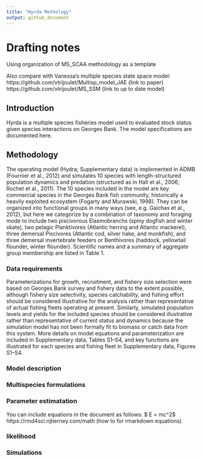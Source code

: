 ```yaml
---
title: "Hyrda Methology"
output: github_document
---
```


# Drafting notes
Using organization of MS_SCAA methodology as a template

Also compare with Vanessa’s multiple species state space model: 
https://github.com/vtrijoulet/Multisp_model_JAE (link to paper)
https://github.com/vtrijoulet/MS_SSM (link to up to date model)

## Introduction

Hyrda is a multiple species fisheries model used to evaluated stock status given species interactions on Georges Bank. The model specifications are documented here.

## Methodology
The operating model (Hydra; Supplementary data) is implemented in ADMB (Fournier et al., 2012) and simulates 10 species with length-structured population dynamics and predation (structured as in Hall et al., 2006; Rochet et al., 2011). The 10 species included in the model are key commercial species in the Georges Bank fish community, historically a heavily exploited ecosystem (Fogarty and Murawski, 1998). They can be organized into functional groups in many ways (see, e.g. Gaichas et al., 2012), but here we categorize by a combination of taxonomy and foraging mode to include two piscivorous Elasmobranchs (spiny dogfish and winter skate), two pelagic Planktivores (Atlantic herring and Atlantic mackerel), three demersal Piscivores (Atlantic cod, silver hake, and monkfish), and three demersal invertebrate feeders or Benthivores (haddock, yellowtail flounder, winter flounder). Scientific names and a summary of aggregate group membership are listed in Table 1.  

### Data requirements
Parameterizations for growth, recruitment, and fishery size selection were based on Georges Bank survey and fishery data to the extent possible, although fishery size selectivity, species catchability, and fishing effort should be considered illustrative for the analysis rather than representative of actual fishing fleets operating at present. Similarly, simulated population levels and yields for the included species should be considered illustrative rather than representative of current status and dynamics because the simulation model has not been formally fit to biomass or catch data from this system. More details on model equations and parameterization are included in Supplementary data, Tables S1–S4, and key functions are illustrated for each species and fishing fleet in Supplementary data, Figures S1–S4.

### Model description

### Multispecies formulations

### Parameter estimatation

You can include equations in the document as follows:
$ E = mc^2$ 
https://rmd4sci.njtierney.com/math (how to for rmarkdown equations)

### likelihood

### Simulations
